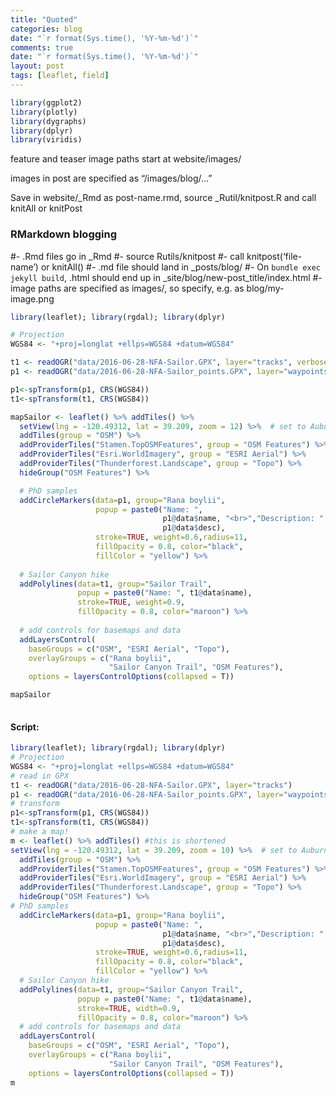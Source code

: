 ```yaml
---
title: "Quoted"
categories: blog
date: "`r format(Sys.time(), '%Y-%m-%d')`"
comments: true
date: "`r format(Sys.time(), '%Y-%m-%d')`"
layout: post
tags: [leaflet, field]
---
```


```r
library(ggplot2)
library(plotly)
library(dygraphs)
library(dplyr)
library(viridis)
```


feature and teaser image paths start at website/images/

images in post are specified as "/images/blog/..."

Save in website/_Rmd as post-name.rmd, source _Rutil/knitpost.R and call knitAll or knitPost


### RMarkdown blogging

#- .Rmd files go in _Rmd
#- source Rutils/knitpost
#- call knitpost('file-name') or knitAll()
#- .md file should land in _posts/blog/
#- On `bundle exec jekyll build`, .html should end up in _site/blog/new-post_title/index.html
#- image paths are specified as images/, so specify, e.g. as blog/my-image.png

```r

library(leaflet); library(rgdal); library(dplyr)

# Projection
WGS84 <- "+proj=longlat +ellps=WGS84 +datum=WGS84"

t1 <- readOGR("data/2016-06-28-NFA-Sailor.GPX", layer="tracks", verbose = FALSE)
p1 <- readOGR("data/2016-06-28-NFA-Sailor_points.GPX", layer="waypoints", verbose = FALSE)

p1<-spTransform(p1, CRS(WGS84))
t1<-spTransform(t1, CRS(WGS84))

mapSailor <- leaflet() %>% addTiles() %>% 
  setView(lng = -120.49312, lat = 39.209, zoom = 12) %>%  # set to Auburn/Colfax, zoom 5 for CA 
  addTiles(group = "OSM") %>%
  addProviderTiles("Stamen.TopOSMFeatures", group = "OSM Features") %>%
  addProviderTiles("Esri.WorldImagery", group = "ESRI Aerial") %>%
  addProviderTiles("Thunderforest.Landscape", group = "Topo") %>%
  hideGroup("OSM Features") %>% 

  # PhD samples
  addCircleMarkers(data=p1, group="Rana boylii",
                   popup = paste0("Name: ", 
                                  p1@data$name, "<br>","Description: ",
                                  p1@data$desc),
                   stroke=TRUE, weight=0.6,radius=11,
                   fillOpacity = 0.8, color="black",
                   fillColor = "yellow") %>%
  
  # Sailor Canyon hike
  addPolylines(data=t1, group="Sailor Trail",
               popup = paste0("Name: ", t1@data$name),
               stroke=TRUE, weight=0.9,
               fillOpacity = 0.8, color="maroon") %>%
  
  # add controls for basemaps and data
  addLayersControl(
    baseGroups = c("OSM", "ESRI Aerial", "Topo"),
    overlayGroups = c("Rana boylii",
                      "Sailor Canyon Trail", "OSM Features"),
    options = layersControlOptions(collapsed = T))

mapSailor
  
```

#### Script:
```r
library(leaflet); library(rgdal); library(dplyr)
# Projection  
WGS84 <- "+proj=longlat +ellps=WGS84 +datum=WGS84"  
# read in GPX  
t1 <- readOGR("data/2016-06-28-NFA-Sailor.GPX", layer="tracks")  
p1 <- readOGR("data/2016-06-28-NFA-Sailor_points.GPX", layer="waypoints")  
# transform
p1<-spTransform(p1, CRS(WGS84))
t1<-spTransform(t1, CRS(WGS84))
# make a map!
m <- leaflet() %>% addTiles() #this is shortened
setView(lng = -120.49312, lat = 39.209, zoom = 10) %>%  # set to Auburn/Colfax, zoom 5 for CA 
  addTiles(group = "OSM") %>%
  addProviderTiles("Stamen.TopOSMFeatures", group = "OSM Features") %>%
  addProviderTiles("Esri.WorldImagery", group = "ESRI Aerial") %>%
  addProviderTiles("Thunderforest.Landscape", group = "Topo") %>%
  hideGroup("OSM Features") %>% 
# PhD samples
  addCircleMarkers(data=p1, group="Rana boylii",
                   popup = paste0("Name: ", 
                                  p1@data$name, "<br>","Description: ",
                                  p1@data$desc),
                   stroke=TRUE, weight=0.6,radius=11,
                   fillOpacity = 0.8, color="black",
                   fillColor = "yellow") %>%
  # Sailor Canyon hike
  addPolylines(data=t1, group="Sailor Canyon Trail",
               popup = paste0("Name: ", t1@data$name),
               stroke=TRUE, width=0.9,
               fillOpacity = 0.8, color="maroon") %>%
  # add controls for basemaps and data
  addLayersControl(
    baseGroups = c("OSM", "ESRI Aerial", "Topo"),
    overlayGroups = c("Rana boylii",
                      "Sailor Canyon Trail", "OSM Features"),
    options = layersControlOptions(collapsed = T))
m
```
